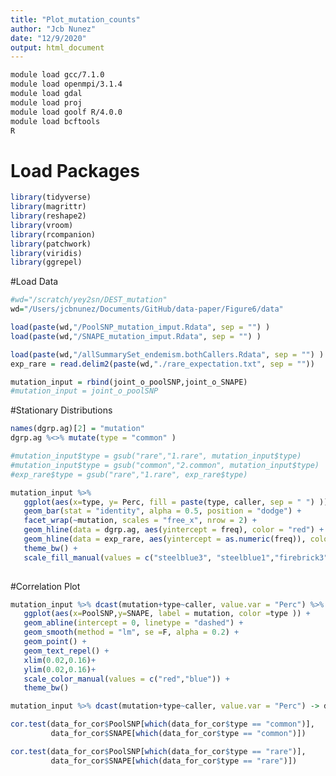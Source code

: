```yaml
---
title: "Plot_mutation_counts"
author: "Jcb Nunez"
date: "12/9/2020"
output: html_document
---
```


```sh
module load gcc/7.1.0  
module load openmpi/3.1.4
module load gdal
module load proj
module load goolf R/4.0.0
module load bcftools
R

```


# Load Packages
```r
library(tidyverse)
library(magrittr)
library(reshape2)
library(vroom)
library(rcompanion)
library(patchwork)
library(viridis)
library(ggrepel)
```

#Load Data
```r
#wd="/scratch/yey2sn/DEST_mutation"
wd="/Users/jcbnunez/Documents/GitHub/data-paper/Figure6/data"

load(paste(wd,"/PoolSNP_mutation_imput.Rdata", sep = "") )
load(paste(wd,"/SNAPE_mutation_imput.Rdata", sep = "") )

load(paste(wd,"/allSummarySet_endemism.bothCallers.Rdata", sep = "") )
exp_rare = read.delim2(paste(wd,"./rare_expectation.txt", sep = ""))

mutation_input = rbind(joint_o_poolSNP,joint_o_SNAPE)
#mutation_input = joint_o_poolSNP
```

#Stationary Distributions
```r
names(dgrp.ag)[2] = "mutation"
dgrp.ag %<>% mutate(type = "common" )

#mutation_input$type = gsub("rare","1.rare", mutation_input$type)
#mutation_input$type = gsub("common","2.common", mutation_input$type)
#exp_rare$type = gsub("rare","1.rare", exp_rare$type)

mutation_input %>%
   ggplot(aes(x=type, y= Perc, fill = paste(type, caller, sep = " ") )) + 
   geom_bar(stat = "identity", alpha = 0.5, position = "dodge") +
   facet_wrap(~mutation, scales = "free_x", nrow = 2) +
   geom_hline(data = dgrp.ag, aes(yintercept = freq), color = "red") +
   geom_hline(data = exp_rare, aes(yintercept = as.numeric(freq)), color = "blue") +
   theme_bw() +
   scale_fill_manual(values = c("steelblue3", "steelblue1","firebrick3", "firebrick1" ))
   

```

#Correlation Plot
```r
mutation_input %>% dcast(mutation+type~caller, value.var = "Perc") %>%
   ggplot(aes(x=PoolSNP,y=SNAPE, label = mutation, color =type )) +
   geom_abline(intercept = 0, linetype = "dashed") +
   geom_smooth(method = "lm", se =F, alpha = 0.2) +
   geom_point() +
   geom_text_repel() +
   xlim(0.02,0.16)+
   ylim(0.02,0.16)+
   scale_color_manual(values = c("red","blue")) +
   theme_bw()

mutation_input %>% dcast(mutation+type~caller, value.var = "Perc") -> data_for_cor

cor.test(data_for_cor$PoolSNP[which(data_for_cor$type == "common")], 
         data_for_cor$SNAPE[which(data_for_cor$type == "common")])

cor.test(data_for_cor$PoolSNP[which(data_for_cor$type == "rare")], 
         data_for_cor$SNAPE[which(data_for_cor$type == "rare")])

```


